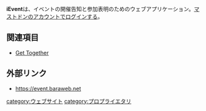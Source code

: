 {{小文字}}{{stub}}
'''iEvent'''は、イベントの開催告知と参加表明のためのウェブアプリケーション。[[Mastodon|マストドン]]のアカウントでログインする。

==関連項目==
* [[Get Together]]

==外部リンク==
* https://event.baraweb.net

{{DEFAULTSORT:ievent}}
[[category:ウェブサイト]]
[[category:プロプライエタリ]]